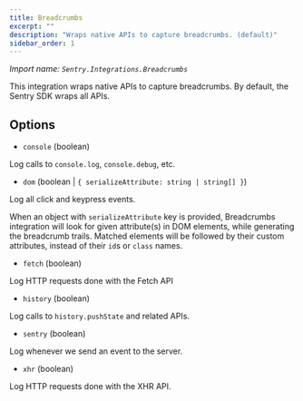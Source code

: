 ```yaml
---
title: Breadcrumbs
excerpt: ""
description: "Wraps native APIs to capture breadcrumbs. (default)"
sidebar_order: 1
---
```


_Import name: `Sentry.Integrations.Breadcrumbs`_

This integration wraps native APIs to capture breadcrumbs. By default, the Sentry SDK wraps all APIs.

## Options

- `console` (boolean)

Log calls to `console.log`, `console.debug`, etc.

- `dom` (boolean | `{ serializeAttribute: string | string[] }`)

Log all click and keypress events.

When an object with `serializeAttribute` key is provided, Breadcrumbs integration will look for given attribute(s) in DOM elements, while generating the breadcrumb trails. Matched elements will be followed by their custom attributes, instead of their `id`s or `class` names.

- `fetch` (boolean)

Log HTTP requests done with the Fetch API

- `history` (boolean)

Log calls to `history.pushState` and related APIs.

- `sentry` (boolean)

Log whenever we send an event to the server.

- `xhr` (boolean)

Log HTTP requests done with the XHR API.
